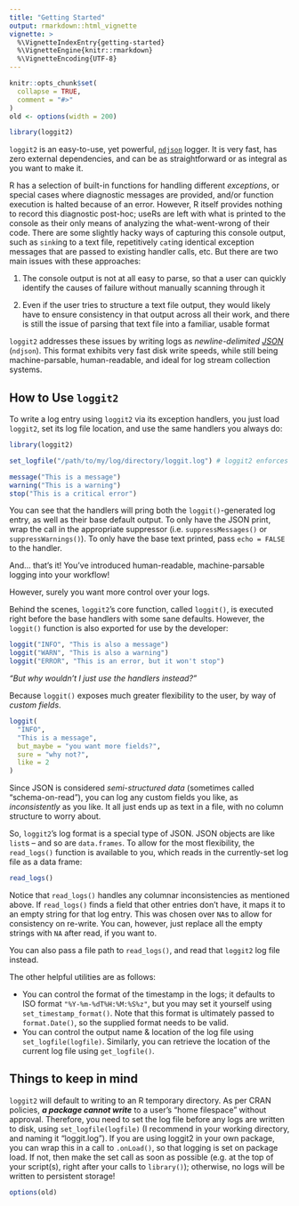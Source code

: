 ```yaml
---
title: "Getting Started"
output: rmarkdown::html_vignette
vignette: >
  %\VignetteIndexEntry{getting-started}
  %\VignetteEngine{knitr::rmarkdown}
  %\VignetteEncoding{UTF-8}
---
```


```r
knitr::opts_chunk$set(
  collapse = TRUE,
  comment = "#>"
)
old <- options(width = 200)
```

```r
library(loggit2)
```

`loggit2` is an easy-to-use, yet powerful, [`ndjson`](https://github.com/ndjson)
logger. It is very fast, has zero external dependencies, and can be as
straightforward or as integral as you want to make it.

R has a selection of built-in functions for handling different *exceptions*, or
special cases where diagnostic messages are provided, and/or function execution
is halted because of an error. However, R itself provides nothing to record this
diagnostic post-hoc; useRs are left with what is printed to the console as their
only means of analyzing the what-went-wrong of their code. There are some
slightly hacky ways of capturing this console output, such as `sink`ing to a
text file, repetitively `cat`ing identical exception messages that are passed
to existing handler calls, etc. But there are two main issues with these
approaches:

1.  The console output is not at all easy to parse, so that a user can quickly
    identify the causes of failure without manually scanning through it

2.  Even if the user tries to structure a text file output, they would likely
    have to ensure consistency in that output across all their work, and there
    is still the issue of parsing that text file into a familiar, usable format

`loggit2` addresses these issues by writing logs as *newline-delimited
[JSON](https://www.json.org/)* (`ndjson`). This format exhibits very fast
disk write speeds, while still being machine-parsable, human-readable,
and ideal for log stream collection systems.

How to Use `loggit2`
-------------------

To write a log entry using `loggit2` via its exception handlers, you just load
`loggit2`, set its log file location, and use the same handlers you always do:

```r
library(loggit2)

set_logfile("/path/to/my/log/directory/loggit.log") # loggit2 enforces no specific file extension
```
```r
message("This is a message")
warning("This is a warning")
stop("This is a critical error")
```

You can see that the handlers will pring both the `loggit()`-generated log entry,
as well as their base default output. To only have the JSON print, wrap the call
in the appropriate suppressor (i.e. `suppressMessages()` or
`suppressWarnings()`). To only have the base text printed, pass `echo = FALSE`
to the handler.

And... that's it! You've introduced human-readable, machine-parsable logging
into your workflow!

However, surely you want more control over your logs.

Behind the scenes, `loggit2`'s core function, called `loggit()`, is executed
right before the base handlers with some sane defaults. However, the `loggit()`
function is also exported for use by the developer:

```r
loggit("INFO", "This is also a message")
loggit("WARN", "This is also a warning")
loggit("ERROR", "This is an error, but it won't stop")
```

*"But why wouldn't I just use the handlers instead?"*

Because `loggit()` exposes much greater flexibility to the user, by way of
*custom fields*.

```r
loggit(
  "INFO",
  "This is a message",
  but_maybe = "you want more fields?",
  sure = "why not?",
  like = 2
)
```

Since JSON is considered *semi-structured data* (sometimes called
"schema-on-read"), you can log any custom fields you like, as *inconsistently*
as you like. It all just ends up as text in a file, with no column structure to
worry about.

So, `loggit2`'s log format is a special type of JSON. JSON objects are like
`list`s -- and so are `data.frames`. To allow for the most flexibility, the
`read_logs()` function is available to you, which reads in the currently-set log
file as a data frame:

```r
read_logs()
```

Notice that `read_logs()` handles any columnar inconsistencies as mentioned
above. If `read_logs()` finds a field that other entries don't have, it maps it
to an empty string for that log entry. This was chosen over `NA`s to allow for
consistency on re-write. You can, however, just replace all the empty strings
with `NA` after read, if you want to.

You can also pass a file path to `read_logs()`, and read that `loggit2` log file
instead.

The other helpful utilities are as follows:

- You can control the format of the timestamp in the logs; it defaults to ISO
  format `"%Y-%m-%dT%H:%M:%S%z"`, but you may set it yourself using
  `set_timestamp_format()`. Note that this format is ultimately passed to
  `format.Date()`, so the supplied format needs to be valid.
- You can control the output name & location of the log file using
  `set_logfile(logfile)`. Similarly, you can retrieve the location of the
  current log file using `get_logfile()`.

Things to keep in mind
----------------------

`loggit2` will default to writing to an R temporary directory. As per CRAN
policies, ***a package cannot write*** to a user's "home filespace" without
approval. Therefore, you need to set the log file before any logs are written
to disk, using `set_logfile(logfile)` (I recommend in your working directory,
and naming it "loggit.log"). If you are using loggit2 in your own package, you
can wrap this in a call to `.onLoad()`, so that logging is set on package
load. If not, then make the set call as soon as possible (e.g. at the top of
your script(s), right after your calls to `library()`); otherwise, no logs
will be written to persistent storage!
```r
options(old)
```